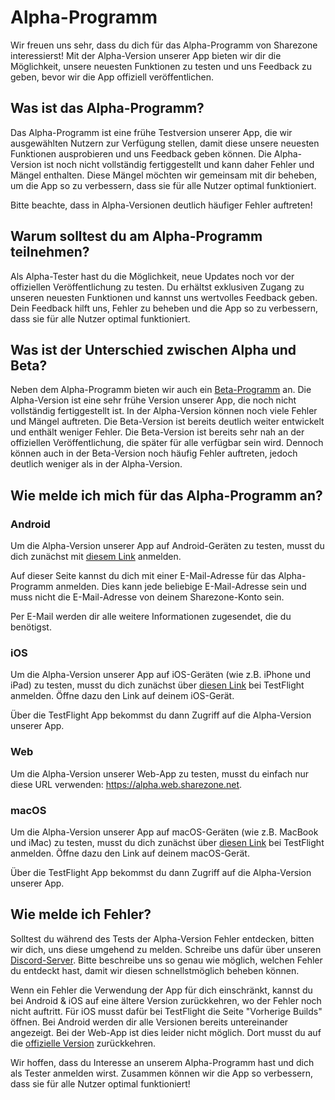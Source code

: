 # Alpha-Programm

Wir freuen uns sehr, dass du dich für das Alpha-Programm von Sharezone
interessierst! Mit der Alpha-Version unserer App bieten wir dir die Möglichkeit,
unsere neuesten Funktionen zu testen und uns Feedback zu geben, bevor wir die
App offiziell veröffentlichen.

## Was ist das Alpha-Programm?

Das Alpha-Programm ist eine frühe Testversion unserer App, die wir ausgewählten
Nutzern zur Verfügung stellen, damit diese unsere neuesten Funktionen
ausprobieren und uns Feedback geben können. Die Alpha-Version ist noch nicht
vollständig fertiggestellt und kann daher Fehler und Mängel enthalten. Diese
Mängel möchten wir gemeinsam mit dir beheben, um die App so zu verbessern, dass
sie für alle Nutzer optimal funktioniert.

<Warning>Bitte beachte, dass in Alpha-Versionen deutlich häufiger Fehler
auftreten!</Warning>

## Warum solltest du am Alpha-Programm teilnehmen?

Als Alpha-Tester hast du die Möglichkeit, neue Updates noch vor der offiziellen
Veröffentlichung zu testen. Du erhältst exklusiven Zugang zu unseren neuesten
Funktionen und kannst uns wertvolles Feedback geben. Dein Feedback hilft uns,
Fehler zu beheben und die App so zu verbessern, dass sie für alle Nutzer optimal
funktioniert.

## Was ist der Unterschied zwischen Alpha und Beta?

Neben dem Alpha-Programm bieten wir auch ein
[Beta-Programm](/more/alpha-program) an. Die Alpha-Version ist eine sehr frühe
Version unserer App, die noch nicht vollständig fertiggestellt ist. In der
Alpha-Version können noch viele Fehler und Mängel auftreten. Die Beta-Version
ist bereits deutlich weiter entwickelt und enthält weniger Fehler. Die
Beta-Version ist bereits sehr nah an der offiziellen Veröffentlichung, die
später für alle verfügbar sein wird. Dennoch können auch in der Beta-Version
noch häufig Fehler auftreten, jedoch deutlich weniger als in der Alpha-Version.

## Wie melde ich mich für das Alpha-Programm an?

### Android

Um die Alpha-Version unserer App auf Android-Geräten zu testen, musst du dich
zunächst mit [diesem Link](https://sharezone.net/android-alpha) anmelden.

Auf dieser Seite kannst du dich mit einer E-Mail-Adresse für das Alpha-Programm
anmelden. Dies kann jede beliebige E-Mail-Adresse sein und muss nicht die
E-Mail-Adresse von deinem Sharezone-Konto sein.

Per E-Mail werden dir alle weitere Informationen zugesendet, die du benötigst.

### iOS

Um die Alpha-Version unserer App auf iOS-Geräten (wie z.B. iPhone und iPad) zu
testen, musst du dich zunächst über [diesen
Link](https://sharezone.net/apple-alpha) bei TestFlight anmelden. Öffne dazu den
Link auf deinem iOS-Gerät.

Über die TestFlight App bekommst du dann Zugriff auf die Alpha-Version unserer
App.

### Web

Um die Alpha-Version unserer Web-App zu testen, musst du einfach nur diese URL
verwenden: https://alpha.web.sharezone.net.

### macOS

Um die Alpha-Version unserer App auf macOS-Geräten (wie z.B. MacBook und iMac)
zu testen, musst du dich zunächst über [diesen
Link](https://sharezone.net/apple-alpha) bei TestFlight anmelden. Öffne dazu den
Link auf deinem macOS-Gerät.

Über die TestFlight App bekommst du dann Zugriff auf die Alpha-Version unserer
App.

## Wie melde ich Fehler?

Solltest du während des Tests der Alpha-Version Fehler entdecken, bitten wir
dich, uns diese umgehend zu melden. Schreibe uns dafür über unseren
[Discord-Server](https://sharezone.net/discord). Bitte beschreibe uns so genau
wie möglich, welchen Fehler du entdeckt hast, damit wir diesen schnellstmöglich
beheben können.

Wenn ein Fehler die Verwendung der App für dich einschränkt, kannst du bei
Android & iOS auf eine ältere Version zurückkehren, wo der Fehler noch nicht
auftritt. Für iOS musst dafür bei TestFlight die Seite "Vorherige Builds"
öffnen. Bei Android werden dir alle Versionen bereits untereinander angezeigt.
Bei der Web-App ist dies leider nicht möglich. Dort musst du auf die [offizielle
Version](https://web.sharezone.net) zurückkehren.

Wir hoffen, dass du Interesse an unserem Alpha-Programm hast und dich als Tester
anmelden wirst. Zusammen können wir die App so verbessern, dass sie für alle
Nutzer optimal funktioniert!
